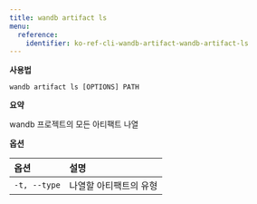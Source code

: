 ---
title: wandb artifact ls
menu:
  reference:
    identifier: ko-ref-cli-wandb-artifact-wandb-artifact-ls
---

**사용법**

`wandb artifact ls [OPTIONS] PATH`

**요약**

wandb 프로젝트의 모든 아티팩트 나열


**옵션**

| **옵션** | **설명** |
| :--- | :--- |
| `-t, --type` | 나열할 아티팩트의 유형 |
